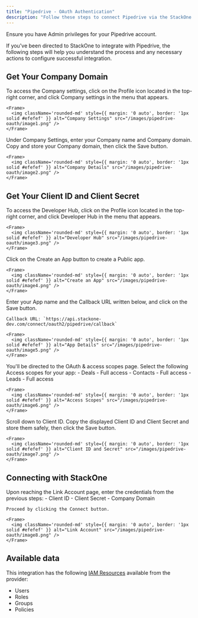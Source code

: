 ```yaml
---
title: "Pipedrive - OAuth Authentication"
description: "Follow these steps to connect Pipedrive via the StackOne Hub successfully."
---
```



<Warning>
  Ensure you have Admin privileges for your Pipedrive account.
</Warning>

If you've been directed to StackOne to integrate with Pipedrive, the following steps will help you understand the process and any necessary actions to configure successful integration.

## Get Your Company Domain

<Steps>
  <Step title="Open Company Settings">
    To access the Company settings, click on the Profile icon located in the top-right corner, and click Company settings in the menu that appears.

    <Frame>
      <img className='rounded-md' style={{ margin: '0 auto', border: '1px solid #efefef' }} alt="Company Settings" src="/images/pipedrive-oauth/image1.png" />
    </Frame>
  </Step>

  <Step title="Enter Company Details">
    Under Company Settings, enter your Company name and Company domain. Copy and store your Company domain, then click the Save button.

    <Frame>
      <img className='rounded-md' style={{ margin: '0 auto', border: '1px solid #efefef' }} alt="Company Details" src="/images/pipedrive-oauth/image2.png" />
    </Frame>
  </Step>
</Steps>

## Get Your Client ID and Client Secret

<Steps>
  <Step title="Access Developer Hub">
    To access the Developer Hub, click on the Profile icon located in the top-right corner, and click Developer Hub in the menu that appears.

    <Frame>
      <img className='rounded-md' style={{ margin: '0 auto', border: '1px solid #efefef' }} alt="Developer Hub" src="/images/pipedrive-oauth/image3.png" />
    </Frame>
  </Step>

  <Step title="Create an App">
    Click on the Create an App button to create a Public app.

    <Frame>
      <img className='rounded-md' style={{ margin: '0 auto', border: '1px solid #efefef' }} alt="Create an App" src="/images/pipedrive-oauth/image4.png" />
    </Frame>
  </Step>

  <Step title="Enter App Details">
    Enter your App name and the Callback URL written below, and click on the Save button.

    Callback URL: `https://api.stackone-dev.com/connect/oauth2/pipedrive/callback`

    <Frame>
      <img className='rounded-md' style={{ margin: '0 auto', border: '1px solid #efefef' }} alt="App Details" src="/images/pipedrive-oauth/image5.png" />
    </Frame>
  </Step>

  <Step title="Select Access Scopes">
    You'll be directed to the OAuth & access scopes page. Select the following Access scopes for your app:
    - Deals - Full access
    - Contacts - Full access
    - Leads - Full access

    <Frame>
      <img className='rounded-md' style={{ margin: '0 auto', border: '1px solid #efefef' }} alt="Access Scopes" src="/images/pipedrive-oauth/image6.png" />
    </Frame>
  </Step>

  <Step title="Copy Credentials">
    Scroll down to Client ID. Copy the displayed Client ID and Client Secret and store them safely, then click the Save button.

    <Frame>
      <img className='rounded-md' style={{ margin: '0 auto', border: '1px solid #efefef' }} alt="Client ID and Secret" src="/images/pipedrive-oauth/image7.png" />
    </Frame>
  </Step>
</Steps>

## Connecting with StackOne

<Steps>
  <Step title="Enter Credentials">
    Upon reaching the Link Account page, enter the credentials from the previous steps:
    - Client ID
    - Client Secret
    - Company Domain

    Proceed by clicking the Connect button.

    <Frame>
      <img className='rounded-md' style={{ margin: '0 auto', border: '1px solid #efefef' }} alt="Link Account" src="/images/pipedrive-oauth/image8.png" />
    </Frame>
  </Step>
</Steps>

<IntegrationFooter />


## Available data

This integration has the following [IAM Resources](https://docs.stackone.com/reference/iam_list_users) available from the provider:
<ul>
 <li>Users</li>
 <li>Roles</li>
 <li>Groups</li>
 <li>Policies</li>
</ul>

